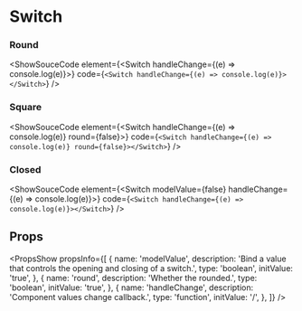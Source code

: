 
# Switch

### Round

<ShowSouceCode
  element={<Switch handleChange={(e) => console.log(e)}></Switch>}
  code={`<Switch handleChange={(e) => console.log(e)}></Switch>`}
/>

### Square

<ShowSouceCode
  element={<Switch handleChange={(e) => console.log(e)} round={false}></Switch>}
  code={`<Switch handleChange={(e) => console.log(e)} round={false}></Switch>`}
/>

### Closed

<ShowSouceCode
  element={<Switch modelValue={false} handleChange={(e) => console.log(e)}></Switch>}
  code={`<Switch handleChange={(e) => console.log(e)}></Switch>`}
/>

## Props

<PropsShow
  propsInfo={[
    {
      name: 'modelValue',
      description: 'Bind a value that controls the opening and closing of a switch.',
      type: 'boolean',
      initValue: 'true',
    },
    {
      name: 'round',
      description: 'Whether the rounded.',
      type: 'boolean',
      initValue: 'true',
    },
    {
      name: 'handleChange',
      description: 'Component values change callback.',
      type: 'function',
      initValue: '/',
    },
  ]}
/>
